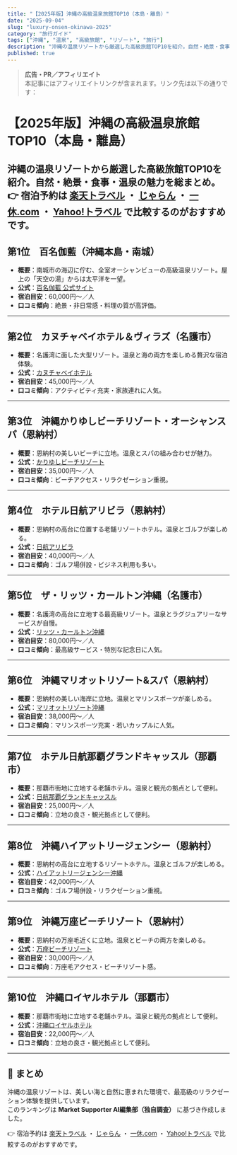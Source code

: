 ```yaml
---
title: "【2025年版】沖縄の高級温泉旅館TOP10（本島・離島）"
date: "2025-09-04"
slug: "luxury-onsen-okinawa-2025"
category: "旅行ガイド"
tags: ["沖縄", "温泉", "高級旅館", "リゾート", "旅行"]
description: "沖縄の温泉リゾートから厳選した高級旅館TOP10を紹介。自然・絶景・食事・温泉の魅力を総まとめ。公式サイトや口コミ傾向もチェック可能。"
published: true
---
```


> **広告・PR／アフィリエイト**  
> 本記事にはアフィリエイトリンクが含まれます。リンク先は以下の通りです：  


# 【2025年版】沖縄の高級温泉旅館TOP10（本島・離島）

沖縄の温泉リゾートから厳選した高級旅館TOP10を紹介。自然・絶景・食事・温泉の魅力を総まとめ。
👉 宿泊予約は [楽天トラベル](/api/go/rakuten-travel) ・ [じゃらん](/api/go/jalan) ・ [一休.com](/api/go/ikyu) ・ [Yahoo!トラベル](https://ck.jp.ap.valuecommerce.com/servlet/referral?sid=3751180&pid=892040663) で比較するのがおすすめです。  
---

## 第1位　百名伽藍（沖縄本島・南城）

- **概要**：南城市の海辺に佇む、全室オーシャンビューの高級温泉リゾート。屋上の「天空の湯」からは太平洋を一望。  
- **公式**：[百名伽藍 公式サイト](https://www.hyakunagaran.com/)  
- **宿泊目安**：60,000円〜／人  
- **口コミ傾向**：絶景・非日常感・料理の質が高評価。  

---

## 第2位　カヌチャベイホテル＆ヴィラズ（名護市）

- **概要**：名護湾に面した大型リゾート。温泉と海の両方を楽しめる贅沢な宿泊体験。  
- **公式**：[カヌチャベイホテル](https://www.kanucha.jp/)  
- **宿泊目安**：45,000円〜／人  
- **口コミ傾向**：アクティビティ充実・家族連れに人気。  

---

## 第3位　沖縄かりゆしビーチリゾート・オーシャンスパ（恩納村）

- **概要**：恩納村の美しいビーチに立地。温泉とスパの組み合わせが魅力。  
- **公式**：[かりゆしビーチリゾート](https://www.kariyushi.com/)  
- **宿泊目安**：35,000円〜／人  
- **口コミ傾向**：ビーチアクセス・リラクゼーション重視。  

---

## 第4位　ホテル日航アリビラ（恩納村）

- **概要**：恩納村の高台に位置する老舗リゾートホテル。温泉とゴルフが楽しめる。  
- **公式**：[日航アリビラ](https://www.nikkohotels.com/aribira/)  
- **宿泊目安**：40,000円〜／人  
- **口コミ傾向**：ゴルフ場併設・ビジネス利用も多い。  

---

## 第5位　ザ・リッツ・カールトン沖縄（名護市）

- **概要**：名護湾の高台に立地する最高級リゾート。温泉とラグジュアリーなサービスが自慢。  
- **公式**：[リッツ・カールトン沖縄](https://www.ritzcarlton.com/okinawa)  
- **宿泊目安**：80,000円〜／人  
- **口コミ傾向**：最高級サービス・特別な記念日に人気。  

---

## 第6位　沖縄マリオットリゾート&スパ（恩納村）

- **概要**：恩納村の美しい海岸に立地。温泉とマリンスポーツが楽しめる。  
- **公式**：[マリオットリゾート沖縄](https://www.marriott.com/okinawa)  
- **宿泊目安**：38,000円〜／人  
- **口コミ傾向**：マリンスポーツ充実・若いカップルに人気。  

---

## 第7位　ホテル日航那覇グランドキャッスル（那覇市）

- **概要**：那覇市街地に立地する老舗ホテル。温泉と観光の拠点として便利。  
- **公式**：[日航那覇グランドキャッスル](https://www.nikkohotels.com/naha-grand-castle/)  
- **宿泊目安**：25,000円〜／人  
- **口コミ傾向**：立地の良さ・観光拠点として便利。  

---

## 第8位　沖縄ハイアットリージェンシー（恩納村）

- **概要**：恩納村の高台に立地するリゾートホテル。温泉とゴルフが楽しめる。  
- **公式**：[ハイアットリージェンシー沖縄](https://www.hyatt.com/okinawa)  
- **宿泊目安**：42,000円〜／人  
- **口コミ傾向**：ゴルフ場併設・リラクゼーション重視。  

---

## 第9位　沖縄万座ビーチリゾート（恩納村）

- **概要**：恩納村の万座毛近くに立地。温泉とビーチの両方を楽しめる。  
- **公式**：[万座ビーチリゾート](https://www.manzabeach.com/)  
- **宿泊目安**：30,000円〜／人  
- **口コミ傾向**：万座毛アクセス・ビーチリゾート感。  

---

## 第10位　沖縄ロイヤルホテル（那覇市）

- **概要**：那覇市街地に立地する老舗ホテル。温泉と観光の拠点として便利。  
- **公式**：[沖縄ロイヤルホテル](https://www.royalhotel.co.jp/okinawa/)  
- **宿泊目安**：22,000円〜／人  
- **口コミ傾向**：立地の良さ・観光拠点として便利。  

---

## 📌 まとめ
沖縄の温泉リゾートは、美しい海と自然に恵まれた環境で、最高級のリラクゼーション体験を提供しています。  
このランキングは **Market Supporter AI編集部（独自調査）** に基づき作成しました。  

👉 宿泊予約は [楽天トラベル](/api/go/rakuten-travel) ・ [じゃらん](/api/go/jalan) ・ [一休.com](/api/go/ikyu) ・ [Yahoo!トラベル](https://ck.jp.ap.valuecommerce.com/servlet/referral?sid=3751180&pid=892040663) で比較するのがおすすめです。  